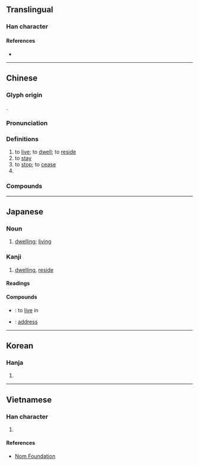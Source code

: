 {{also|隹}}
{{character info/new}}
==Translingual==

===Han character===
{{Han char|rn=9|rad=人|as=05|sn=7|four=20214|canj=OYG|ids=⿰亻主}}

====References====
* {{Han ref|kx=0098.090|dkj=00505|dj=0207.020|hdz=10137.090|uh=4F4F|ud=20303|bh=A6ED|bd=42733}}

----

==Chinese==
{{zh-forms}}

===Glyph origin===
{{Han etym}}
{{Han compound|人|alt1=亻|主|ls=psc|c1=s|c2=p}}.

===Pronunciation===
{{zh-pron
|m=zhù
|m-s=zu4
|c=zyu6
|h=pfs=chhu
|md=cê̤ṳ
|mn=qz,tw,xm,zz:chū/qz:tiū
|mn_note=chū - literary; tiū - vernacular
|w=3zr
|mc=y
|oc=y
|ma=zh-zhù.ogg
|cat=v,suf
}}

===Definitions===
{{zh-hanzi}}

# to [[live]]; to [[dwell]]; to [[reside]]
# to [[stay]]
# to [[stop]]; to [[cease]]
# {{n-g|Verb suffix indicating [[firmness]], [[steadiness]] or coming to a halt.}}

{{attention|yue|also Cantonese usage?}}
{{attention|zh|also "to inhabit/live in"?}}

===Compounds===
{{zh-der|不住|不住口|不住嘴|不住眼|不停住|且住|久停久住|住口|住嘴|住址|住坐|住宅|住宅區|住宅單元|住宅旅社|住客|住家|住宿|住屋|住戶|住所|住手|住持|住民|住紮|住腳|住處|住閒|住院|住院醫師|保不住|保住|借住|停住|僵住|凍住|勒住|原住民|去住|去住無門|吃不住|吃得住|呆住|咬住|問住|喝住|噤住|嚇住|嚥住|困住|國民住宅|圍住|團團圍住|坐不住|塞住|壓不住|壓住|夜住曉行|安住|寬住|封住|對不住|小住|就此打住|居住|居住密度|居住環境|居住自由|常住|幫住|平價住宅|忍不住|怔住|愣住|憋不住|截住|戳得住|扎住|打住|打住話頭|扯住|扶住|把不住|把住|把持不住|把腳不住|抓住|抵不住|抵住|招架不住|拴住|拿不住|拿住|拿得住|拿把不住|按捺不住|挺住|捉住|捉腳不住|捉身不住|捧住|掌不住|掐住|掛不住|掩不住|掩住|摀不住|摀住|摟住|摳住|撐不住|撐得住|擋不住|擋住|擱不住|擱得住|攔住|攫住|架不住|楞住|款住|止不住|止住|沉不住氣|沉住氣|沉得住氣|沒住頭|煞住|熬不住|留住|留客住|白住|白吃白住|瞞住|矇住|禁不住|禁得住|移住|穩住|立不住腳|站不住|站不住腳|站住|站住腳|站得住|管不住|絆住|給我記住|綁住|縛住|繫住|纏住|罩不住|罩得住|耐不住|蒙住|蓋住|衣食住行|裹住|記住|貧民住宅|起住|遮住|遲行早住|長住|閒住|閣不住|限制住居|隔不住|難住了|靠不住|靠得住|頂針捱住|食衣住行|養不住|鯁住|黏住}}

{{zh-cat|Beginning}}

----

==Japanese==

===Noun===
{{ja-kanjitab|じゅう|yomi=on}}
{{ja-noun|じゅう}}

# [[dwelling]]; [[living]]

===Kanji===
{{ja-kanji|grade=3|rs=人05}}

# [[dwelling]], [[reside]]

====Readings====
{{ja-readings
|goon=じゅう<ぢゆう
|kanon=ちゅう
|kun=す-む, す-まう, ず-まい, すみ, し
}}

====Compounds====
* {{ja-r|住む|すむ}}: to [[live]] in
* {{ja-r|住所|じゅうしょ}}: [[address]]

----

==Korean==

===Hanja===
{{ko-hanja|hangeul=주|mr=chu}}

# {{defn|lang=ko|sort=人05}}

----

==Vietnamese==

===Han character===
{{vi-hantu|[[trú]], [[trọ]], [[giọ]]|rs=人05}}

# {{defn|lang=vi|sort=人05}}

====References====
* [http://nomfoundation.org/common/nom_details.php?codepoint=4f4f Nom Foundation]